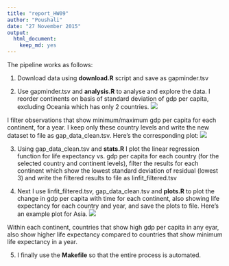 ```yaml
---
title: "report_HW09"
author: "Poushali"
date: "27 November 2015"
output: 
  html_document: 
    keep_md: yes
---
```


The pipeline works as follows: 

1) Download data using **download.R** script and save as gapminder.tsv

2) Use gapminder.tsv and **analysis.R** to analyse and explore the data. I reorder continents on basis of standard deviation of gdp per capita, excluding Oceania which has only 2 countries. 
![](gdpPercap.png)

I filter observations that show minimum/maximum gdp per capita for each continent, for a year. I keep only these country levels and write the new dataset to file as gap_data_clean.tsv. Here's the corresponding plot:
![](min_maxgdppercap.png)

3) Using gap_data_clean.tsv and **stats.R** I plot the linear regression function for life expectancy vs. gdp per capita for each country (for the selected country and continent levels), filter the results for each continent which show the lowest standard deviation of residual (lowest 3) and write the filtered results to file as linfit_filtered.tsv

4) Next I use linfit_filtered.tsv, gap_data_clean.tsv and **plots.R** to plot the change in gdp per capita with time for each continent, also showing life expectancy for each country and year, and save the plots to file. Here's an example plot for Asia. 
![](Asia_gdp_life.png)

Within each continent, countries that show high gdp per capita in any eyar, also show higher life expectancy compared to countries that show minimum life expectancy in a year. 

5) I finally use the **Makefile** so that the entire process is automated. 


